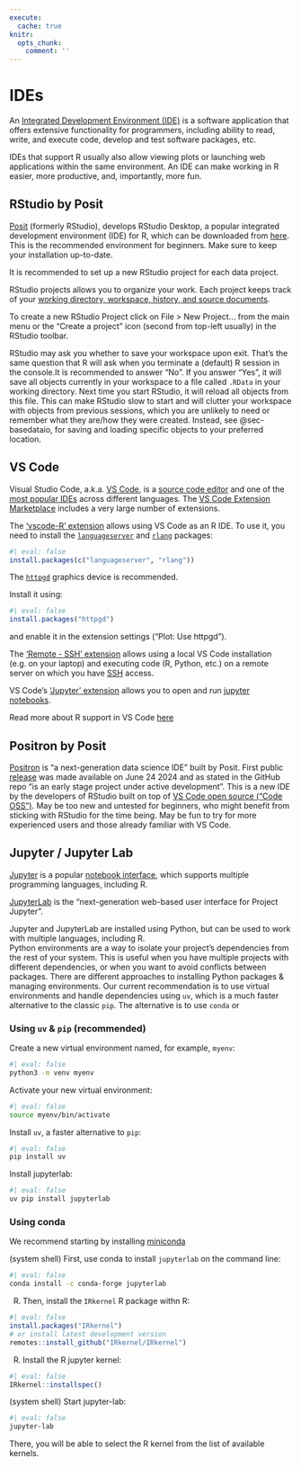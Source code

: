 ```yaml
---
execute:
  cache: true
knitr:
  opts_chunk: 
    comment: ''
---
```

# IDEs

An [Integrated Development Environment 
(IDE)](https://en.wikipedia.org/wiki/Integrated_development_environment) 
is a software application that offers extensive functionality for programmers, 
including ability to read, write, and execute code, develop and test software 
packages, etc.  

IDEs that support R usually also allow viewing plots or launching web 
applications within the same environment. An IDE can make working in R easier, 
more productive, and, importantly, more fun.

## RStudio by Posit

[Posit](https://posit.co/){target="_blank"} (formerly RStudio), develops 
RStudio Desktop, a popular integrated development environment (IDE) for R, which can be
downloaded from [here](https://posit.co/downloads/){target="_blank"}. This is 
the recommended environment for beginners. Make sure to keep your installation 
up-to-date.  

It is recommended to set up a new RStudio project for each data project.

RStudio projects allows you to organize your work. Each project keeps track of 
your [working directory, workspace, history, and source documents](https://support.rstudio.com/hc/en-us/articles/200526207-Using-RStudio-Projects).

To create a new RStudio Project click on File > New Project... from the main 
menu or the "Create a project" icon (second from top-left usually) in the 
RStudio toolbar.

::: callout-tip
RStudio may ask you whether to save your workspace upon exit. That's the same question
that R will ask when you terminate a (default) R session in the console.It is 
recommended to answer "No". If you answer "Yes", it will save all objects currently in 
your workspace to a file called `.RData` in your working directory. Next time you start 
RStudio, it will reload all objects from this file. This can make RStudio
slow to start and will clutter your workspace with objects from previous
sessions, which you are unlikely to need or remember what they are/how they were 
created. Instead, see @sec-basedataio, for saving and loading specific objects to your 
preferred location.
:::

## VS Code {#vscode}

Visual Studio Code, a.k.a. [VS Code](https://code.visualstudio.com/){target="_blank"},
is a [source code editor](https://en.wikipedia.org/wiki/Source-code_editor){target="_blank"} 
and one of the 
[most popular IDEs](https://insights.stackoverflow.com/survey/2021#most-popular-technologies-new-collab-tools){target="_blank"}
across different languages. The 
[VS Code Extension Marketplace](https://code.visualstudio.com/docs/editor/extension-marketplace){target="_blank"} 
includes a very large number of extensions.

The ['vscode-R' extension](https://github.com/REditorSupport/vscode-R){target="_blank"} allows
using VS Code as an R IDE. To use it, you need to install the 
[`languageserver`](https://github.com/REditorSupport/languageserver){target="_blank"} 
and [`rlang`](https://cran.r-project.org/web/packages/rlang/index.html){target="_blank"} 
packages:

```r
#| eval: false
install.packages(c("languageserver", "rlang"))
```

The [`httpgd`](https://github.com/nx10/httpgd){target="_blank"} graphics 
device is recommended.

Install it using:

```r
#| eval: false
install.packages("httpgd")
```

and enable it in the extension settings ("Plot: Use httpgd").


The ['Remote - SSH' extension](https://marketplace.visualstudio.com/items?itemName=ms-vscode-remote.remote-ssh-edit){target="_blank"} 
allows using a local VS Code installation (e.g. on your laptop) and executing 
code (R, Python, etc.) on a remote server on which you have 
[SSH](https://en.wikipedia.org/wiki/Secure_Shell){target="_blank"} access.
<br>

VS Code's ['Jupyter' extension](https://marketplace.visualstudio.com/items?itemName=ms-toolsai.jupyter) 
allows you to open and run [jupyter notebooks](#jupyter).
<br>

Read more about R support in VS Code [here](https://code.visualstudio.com/docs/languages/r){target="_blank"}

## Positron by Posit

[Positron](https://github.com/posit-dev/positron) is "a next-generation data science IDE" built by Posit. First public [release](https://github.com/posit-dev/positron/releases) was made available on June 24 2024 and as stated in the GitHub repo "is an early stage project under active development". This is a new IDE by the developers of RStudio built on top of [VS Code open source ("Code OSS")](https://github.com/microsoft/vscode). May be too new and untested for beginners, who might benefit from sticking with RStudio for the time being. May be fun to try for more experienced users and those already familiar with VS Code.

## Jupyter / Jupyter Lab {#jupyter}

[Jupyter](https://jupyter.org/){target="_blank"} is a popular 
[notebook interface](https://en.wikipedia.org/wiki/Notebook_interface){target="_blank"},
which supports multiple programming languages, including R.

[JupyterLab](https://jupyterlab.readthedocs.io/en/stable/){target="_blank"} is 
the "next-generation web-based user interface for Project Jupyter".

Jupyter and JupyterLab are installed using Python, but can be used to work with multiple languages,
including R.
<br>
Python environments are a way to isolate your project's dependencies from the 
rest of your system. This is useful when you have multiple projects with
different dependencies, or when you want to avoid conflicts between packages.
There are different approaches to installing Python packages & managing environments.
Our current recommendation is to use virtual environments and handle dependencies using `uv`, which
is a much faster alternative to the classic `pip`. The alternative is to use `conda` or 

### Using `uv` & `pip` (recommended)

Create a new virtual environment named, for example, `myenv`:

```sh
#| eval: false
python3 -m venv myenv
```

Activate your new virtual environment:

```sh
#| eval: false
source myenv/bin/activate
```

Install `uv`, a faster alternative to `pip`:

```sh
#| eval: false
pip install uv
```

Install jupyterlab:

```sh
#| eval: false
uv pip install jupyterlab
```


### Using conda

We recommend starting by installing [miniconda](https://docs.anaconda.com/miniconda/){target="_blank"}

(system shell) First, use conda to install `jupyterlab` on the command line:

```sh
#| eval: false
conda install -c conda-forge jupyterlab
```

(R) Then, install the `IRkernel` R package withn R:

```r
#| eval: false
install.packages("IRkernel")
# or install latest development version
remotes::install_github("IRkernel/IRkernel")
```

(R) Install the R jupyter kernel:

```r
#| eval: false
IRkernel::installspec()
```

(system shell) Start jupyter-lab:

```sh
#| eval: false
jupyter-lab
```

There, you will be able to select the R kernel from the list of available
kernels.
